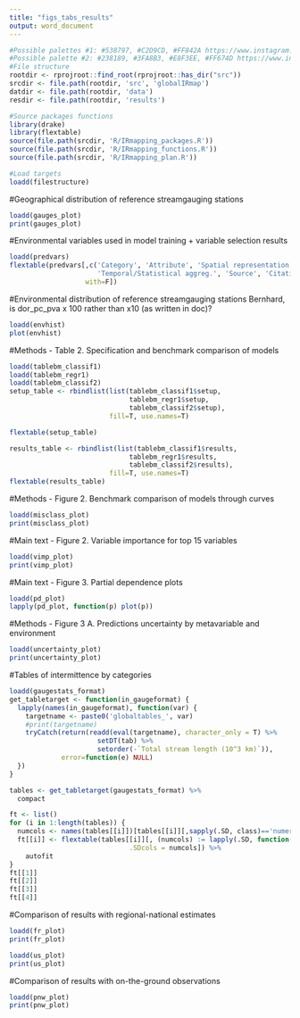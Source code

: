 ```yaml
---
title: "figs_tabs_results"
output: word_document
---
```


```r
#Possible palettes #1: #538797, #C2D9CD, #FF842A https://www.instagram.com/p/B9En6h2gbJ5/
#Possible palette #2: #238189, #3FA8B3, #E8F3EE, #FF674D https://www.instagram.com/p/BxZZu82gBm3/
#File structure
rootdir <- rprojroot::find_root(rprojroot::has_dir("src"))
srcdir <- file.path(rootdir, 'src', 'globalIRmap')
datdir <- file.path(rootdir, 'data')
resdir <- file.path(rootdir, 'results')

#Source packages functions
library(drake)
library(flextable)
source(file.path(srcdir, 'R/IRmapping_packages.R'))
source(file.path(srcdir, 'R/IRmapping_functions.R'))
source(file.path(srcdir, 'R/IRmapping_plan.R'))

#Load targets
loadd(filestructure)
```


#Geographical distribution of reference streamgauging stations
```r
loadd(gauges_plot)
print(gauges_plot)
```

#Environmental variables used in model training  + variable selection results
```r
loadd(predvars)
flextable(predvars[,c('Category', 'Attribute', 'Spatial representation',
                      'Temporal/Statistical aggreg.', 'Source', 'Citation'),
                   with=F])
```

#Environmental distribution of reference streamgauging stations
Bernhard, is dor_pc_pva x 100 rather than x10 (as written in doc)?
```r
loadd(envhist)
plot(envhist)
```


#Methods - Table 2. Specification and benchmark comparison of models
```r
loadd(tablebm_classif1)
loadd(tablebm_regr1)
loadd(tablebm_classif2)
setup_table <- rbindlist(list(tablebm_classif1$setup,
                              tablebm_regr1$setup,
                              tablebm_classif2$setup),
                         fill=T, use.names=T)

flextable(setup_table)

results_table <- rbindlist(list(tablebm_classif1$results,
                              tablebm_regr1$results,
                              tablebm_classif2$results),
                         fill=T, use.names=T)
flextable(results_table)
```

#Methods - Figure 2. Benchmark comparison of models through curves
```r
loadd(misclass_plot)
print(misclass_plot)

```

#Main text - Figure 2. Variable importance for top 15 variables
```r
loadd(vimp_plot)
print(vimp_plot)
```

#Main text - Figure 3. Partial dependence plots
```r
loadd(pd_plot)
lapply(pd_plot, function(p) plot(p))
```

#Methods - Figure 3 A. Predictions uncertainty by metavariable and environment
```r
loadd(uncertainty_plot)
print(uncertainty_plot)
```


#Tables of intermittence by categories
```r
loadd(gaugestats_format)
get_tabletarget <- function(in_gaugeformat) {
  lapply(names(in_gaugeformat), function(var) {
    targetname <- paste0('globaltables_', var)
    #print(targetname)
    tryCatch(return(readd(eval(targetname), character_only = T) %>%
                      setDT(tab) %>%
                      setorder(-`Total stream length (10^3 km)`)),
             error=function(e) NULL)
  })
}

tables <- get_tabletarget(gaugestats_format) %>%
  compact

ft <- list()
for (i in 1:length(tables)) {
  numcols <- names(tables[[i]])[tables[[i]][,sapply(.SD, class)=='numeric']]
  ft[[i]] <- flextable(tables[[i]][, (numcols) := lapply(.SD, function(x) as.integer(x)),
                              .SDcols = numcols]) %>%
    autofit
}
ft[[1]]
ft[[2]]
ft[[3]]
ft[[4]]
```

#Comparison of results with regional-national estimates
```r
loadd(fr_plot)
print(fr_plot)

loadd(us_plot)
print(us_plot)
```

#Comparison of results with on-the-ground observations
```r
loadd(pnw_plot)
print(pnw_plot)
```
